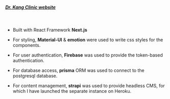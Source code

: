 <h5>
  <a href="https://drkangclinic.com/" style={{ color: 'inherit', textDecoration: 'inherit' }}>
    Dr. Kang Clinic website
  </a>
</h5>

<br />

- Built with React Framework **Next.js**

- For styling, **Material-UI** & **emotion** were used to write css styles for the components.

- For user authentication, **Firebase** was used to provide the token-based authentication.

- For database access, **prisma** ORM was used to connect to the postgresql database.

- For content management, **strapi** was used to provide headless CMS, for which I have launched the separate instance on Heroku.

